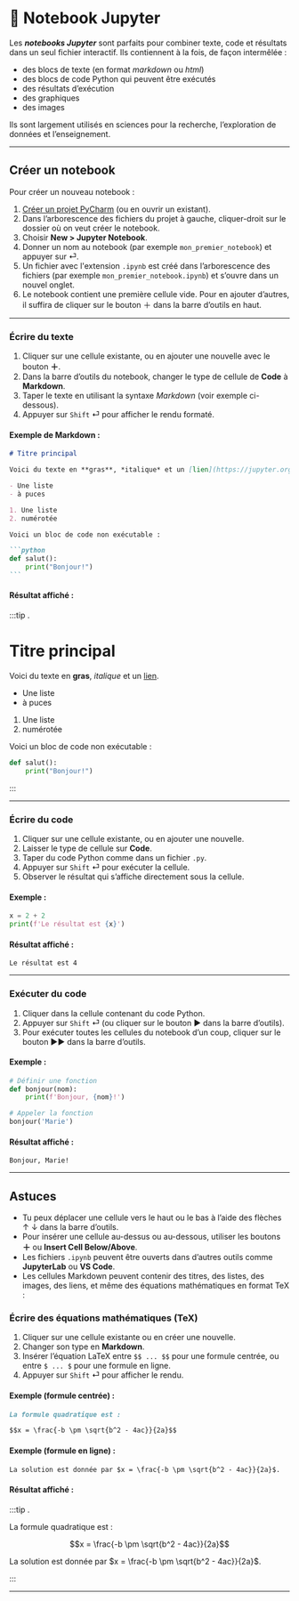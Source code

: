 # 📓 Notebook Jupyter

Les ***notebooks Jupyter*** sont parfaits pour combiner texte, code et résultats dans un seul fichier interactif.
Ils contiennent à la fois, de façon intermêlée :

- des blocs de texte (en format *markdown* ou *html*)
- des blocs de code Python qui peuvent être exécutés
- des résultats d’exécution
- des graphiques
- des images

Ils sont largement utilisés en sciences pour la recherche, l’exploration de données et l’enseignement.

---

## Créer un notebook

Pour créer un nouveau notebook :

1. [Créer un projet PyCharm](creer-projet) (ou en ouvrir un existant).
2. Dans l’arborescence des fichiers du projet à gauche, cliquer-droit sur le dossier où on veut créer le notebook.
3. Choisir **New > Jupyter Notebook**.
4. Donner un nom au notebook (par exemple `mon_premier_notebook`) et appuyer sur ⏎.
5. Un fichier avec l'extension `.ipynb` est créé dans l’arborescence des fichiers (par exemple `mon_premier_notebook.ipynb`)
et s’ouvre dans un nouvel onglet.
6. Le notebook contient une première cellule vide. Pour en ajouter d’autres, il suffira de cliquer sur le bouton ＋ dans
la barre d’outils en haut.

---

### Écrire du texte

1. Cliquer sur une cellule existante, ou en ajouter une nouvelle avec le bouton **＋**.
2. Dans la barre d’outils du notebook, changer le type de cellule de **Code** à **Markdown**.
3. Taper le texte en utilisant la syntaxe *Markdown* (voir exemple ci-dessous).
4. Appuyer sur `Shift` ⏎ pour afficher le rendu formaté.

#### Exemple de Markdown :

````markdown
# Titre principal

Voici du texte en **gras**, *italique* et un [lien](https://jupyter.org).

- Une liste
- à puces

1. Une liste
2. numérotée

Voici un bloc de code non exécutable :

```python
def salut():
    print("Bonjour!")
```
````

#### Résultat affiché :

:::tip .

# Titre principal

Voici du texte en **gras**, *italique* et un [lien](https://jupyter.org).

- Une liste
- à puces

1. Une liste
2. numérotée

Voici un bloc de code non exécutable :

```python
def salut():
    print("Bonjour!")
```

:::

---

### Écrire du code

1. Cliquer sur une cellule existante, ou en ajouter une nouvelle.
2. Laisser le type de cellule sur **Code**.
3. Taper du code Python comme dans un fichier `.py`.
4. Appuyer sur `Shift` ⏎ pour exécuter la cellule.
5. Observer le résultat qui s’affiche directement sous la cellule.

#### Exemple :

````python
x = 2 + 2
print(f'Le résultat est {x}')
````

#### Résultat affiché :

```
Le résultat est 4
```

---

### Exécuter du code

1. Cliquer dans la cellule contenant du code Python.
2. Appuyer sur `Shift` ⏎ (ou cliquer sur le bouton ▶ dans la barre d’outils).
3. Pour exécuter toutes les cellules du notebook d’un coup, cliquer sur le bouton ▶▶ dans la barre d’outils.

#### Exemple :

````python
# Définir une fonction
def bonjour(nom):
    print(f'Bonjour, {nom}!')

# Appeler la fonction
bonjour('Marie')
````

#### Résultat affiché :

```
Bonjour, Marie!
```

---

## Astuces

- Tu peux déplacer une cellule vers le haut ou le bas à l’aide des flèches ↑ ↓ dans la barre d’outils.
- Pour insérer une cellule au-dessus ou au-dessous, utiliser les boutons **＋** ou **Insert Cell Below/Above**.
- Les fichiers `.ipynb` peuvent être ouverts dans d’autres outils comme **JupyterLab** ou **VS Code**.
- Les cellules Markdown peuvent contenir des titres, des listes, des images, des liens, et même des équations
mathématiques en format TeX :

### Écrire des équations mathématiques (TeX)

1. Cliquer sur une cellule existante ou en créer une nouvelle.
2. Changer son type en **Markdown**.
3. Insérer l’équation LaTeX entre `$$ ... $$` pour une formule centrée,
   ou entre `$ ... $` pour une formule en ligne.
4. Appuyer sur `Shift` ⏎ pour afficher le rendu.

#### Exemple (formule centrée) :

````markdown
La formule quadratique est :

$$x = \frac{-b \pm \sqrt{b^2 - 4ac}}{2a}$$
````

#### Exemple (formule en ligne) :

````markdown
La solution est donnée par $x = \frac{-b \pm \sqrt{b^2 - 4ac}}{2a}$.
````

#### Résultat affiché :

:::tip .

La formule quadratique est :

$$x = \frac{-b \pm \sqrt{b^2 - 4ac}}{2a}$$

La solution est donnée par $x = \frac{-b \pm \sqrt{b^2 - 4ac}}{2a}$.

:::


---

